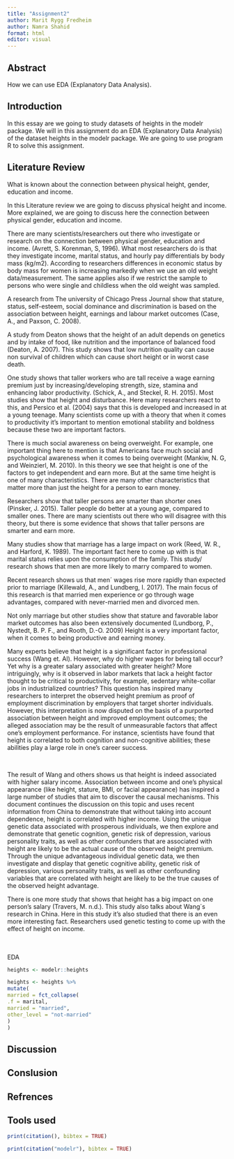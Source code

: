```yaml
---
title: "Assignment2"
author: Marit Rygg Fredheim
author: Namra Shahid
format: html
editor: visual
---
```


## Abstract

How we can use EDA (Explanatory Data Analysis).

## Introduction

In this essay are we going to study datasets of heights in the modelr package.
We will in this assignment do an EDA (Explanatory Data Analysis) of the dataset heights in the modelr package.
We are going to use program R to solve this assignment. 

## Literature Review

What is known about the connection between physical height, gender, education and income.

In this Literature review we are going to discuss physical height and income.
More explained, we are going to discuss here the connection between physical gender, education and income. 

There are many scientists/researchers out there who investigate or research on the connection between physical gender, education and income.
(Avrett, S. Korenman, S, 1996).
What most researchers do is that they investigate income, marital status, and hourly pay differentials by body mass (kg/m2).
According to researchers differences in economic status by body mass for women is increasing markedly when we use an old weight data/measurement.
The same applies also if we restrict the sample to persons who were single and childless when the old weight was sampled. 

A research from The university of Chicago Press Journal show that stature, status, self-esteem, social dominance and discrimination is based on the association between height, earnings and labour market outcomes (Case, A., and Paxson, C. 2008). 

A study from Deaton shows that the height of an adult depends on genetics and by intake of food, like nutrition and the importance of balanced food (Deaton, A. 2007).
This study shows that low nutrition quality can cause non survival of children which can cause short height or in worst case death. 

One study shows that taller workers who are tall receive a wage earning premium just by increasing/developing strength, size, stamina and enhancing labor productivity.
(Schick, A., and Steckel, R. H. 2015).
Most studies show that height and disturbance.
Here many researchers react to this, and Persico et al. (2004) says that this is developed and increased in at a young teenage.
Many scientists come up with a theory that when it comes to productivity it's important to mention emotional stability and boldness because these two are important factors. 

There is much social awareness on being overweight.
For example, one important thing here to mention is that Americans face much social and psychological awareness when it comes to being overweight (Mankiw, N. G, and Weinzierl, M. 2010).
In this theory we see that height is one of the factors to get independent and earn more.
But at the same time height is one of many characteristics.
There are many other characteristics that matter more than just the height for a person to earn money. 

Researchers show that taller persons are smarter than shorter ones (Pinsker, J. 2015).
Taller people do better at a young age, compared to smaller ones.
There are many scientists out there who will disagree with this theory, but there is some evidence that shows that taller persons are smarter and earn more. 

Many studies show that marriage has a large impact on work (Reed, W. R., and Harford, K. 1989).
The important fact here to come up with is that marital status relies upon the consumption of the family.
This study/ research shows that men are more likely to marry compared to women. 

Recent research shows us that men´ wages rise more rapidly than expected prior to marriage (Killewald, A., and Lundberg, I. 2017).
The main focus of this research is that married men experience or go through wage advantages, compared with never-married men and divorced men. 

Not only marriage but other studies show that stature and favorable labor market outcomes has also been extensively documented (Lundborg, P., Nystedt, B. P. F., and Rooth, D.-O. 2009) Height is a very important factor, when it comes to being productive and earning money. 

Many experts believe that height is a significant factor in professional success (Wang et. Al).
However, why do higher wages for being tall occur?
Yet why is a greater salary associated with greater height?
More intriguingly, why is it observed in labor markets that lack a height factor thought to be critical to productivity, for example, sedentary white-collar jobs in industrialized countries?
This question has inspired many researchers to interpret the observed height premium as proof of employment discrimination by employers that target shorter individuals.
However, this interpretation is now disputed on the basis of a purported association between height and improved employment outcomes; the alleged association may be the result of unmeasurable factors that affect one's employment performance.
For instance, scientists have found that height is correlated to both cognition and non-cognitive abilities; these abilities play a large role in one's career success.

 

The result of Wang and others shows us that height is indeed associated with higher salary income.
Association between income and one's physical appearance (like height, stature, BMI, or facial appearance) has inspired a large number of studies that aim to discover the causal mechanisms.
This document continues the discussion on this topic and uses recent information from China to demonstrate that without taking into account dependence, height is correlated with higher income.
Using the unique genetic data associated with prosperous individuals, we then explore and demonstrate that genetic cognition, genetic risk of depression, various personality traits, as well as other confounders that are associated with height are likely to be the actual cause of the observed height premium.
Through the unique advantageous individual genetic data, we then investigate and display that genetic cognitive ability, genetic risk of depression, various personality traits, as well as other confounding variables that are correlated with height are likely to be the true causes of the observed height advantage. 

There is one more study that shows that height has a big impact on one person's salary (Travers, M. n.d.).
This study also talks about Wang´s research in China.
Here in this study it's also studied that there is an even more interesting fact.
Researchers used genetic testing to come up with the effect of height on income. 

\
\
EDA

```r
heights <- modelr::heights
```

```r
heights <- heights %>%
mutate(
married = fct_collapse(
.f = marital,
married = "married",
other_level = "not-married"
)
)
```

## Discussion

## Conslusion

## Refrences

## Tools used

```r
print(citation(), bibtex = TRUE)
```

```r
print(citation("modelr"), bibtex = TRUE)
```
